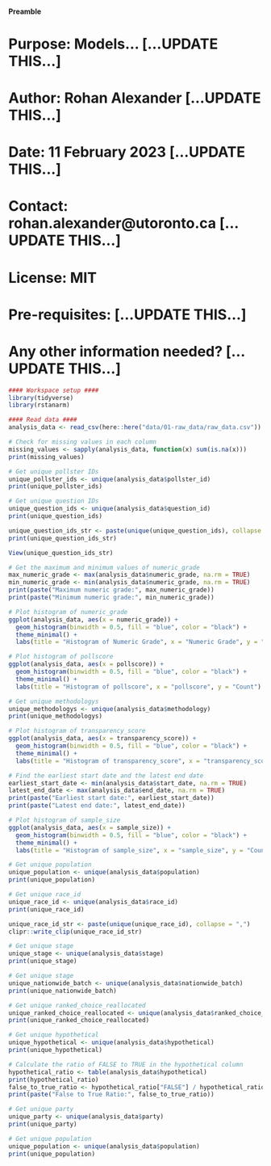 #### Preamble ####
# Purpose: Models... [...UPDATE THIS...]
# Author: Rohan Alexander [...UPDATE THIS...]
# Date: 11 February 2023 [...UPDATE THIS...]
# Contact: rohan.alexander@utoronto.ca [...UPDATE THIS...]
# License: MIT
# Pre-requisites: [...UPDATE THIS...]
# Any other information needed? [...UPDATE THIS...]

```r
#### Workspace setup ####
library(tidyverse)
library(rstanarm)

#### Read data ####
analysis_data <- read_csv(here::here("data/01-raw_data/raw_data.csv"))
```

```r
# Check for missing values in each column
missing_values <- sapply(analysis_data, function(x) sum(is.na(x)))
print(missing_values)
```

```r
# Get unique pollster IDs
unique_pollster_ids <- unique(analysis_data$pollster_id)
print(unique_pollster_ids)
```
```r
# Get unique question IDs
unique_question_ids <- unique(analysis_data$question_id)
print(unique_question_ids)
```
```r
unique_question_ids_str <- paste(unique(unique_question_ids), collapse = ",")
print(unique_question_ids_str)
```

```r
View(unique_question_ids_str)
```



```r
# Get the maximum and minimum values of numeric_grade
max_numeric_grade <- max(analysis_data$numeric_grade, na.rm = TRUE)
min_numeric_grade <- min(analysis_data$numeric_grade, na.rm = TRUE)
print(paste("Maximum numeric grade:", max_numeric_grade))
print(paste("Minimum numeric grade:", min_numeric_grade))
```

```r
# Plot histogram of numeric_grade
ggplot(analysis_data, aes(x = numeric_grade)) +
  geom_histogram(binwidth = 0.5, fill = "blue", color = "black") +
  theme_minimal() +
  labs(title = "Histogram of Numeric Grade", x = "Numeric Grade", y = "Count")
```
```r
# Plot histogram of pollscore
ggplot(analysis_data, aes(x = pollscore)) +
  geom_histogram(binwidth = 0.5, fill = "blue", color = "black") +
  theme_minimal() +
  labs(title = "Histogram of pollscore", x = "pollscore", y = "Count")
```
```r
# Get unique methodologys
unique_methodologys <- unique(analysis_data$methodology)
print(unique_methodologys)
```
```r
# Plot histogram of transparency_score
ggplot(analysis_data, aes(x = transparency_score)) +
  geom_histogram(binwidth = 0.5, fill = "blue", color = "black") +
  theme_minimal() +
  labs(title = "Histogram of transparency_score", x = "transparency_score", y = "Count")
```
```r
# Find the earliest start date and the latest end date
earliest_start_date <- min(analysis_data$start_date, na.rm = TRUE)
latest_end_date <- max(analysis_data$end_date, na.rm = TRUE)
print(paste("Earliest start date:", earliest_start_date))
print(paste("Latest end date:", latest_end_date))
```

```r
# Plot histogram of sample_size
ggplot(analysis_data, aes(x = sample_size)) +
  geom_histogram(binwidth = 0.5, fill = "blue", color = "black") +
  theme_minimal() +
  labs(title = "Histogram of sample_size", x = "sample_size", y = "Count")
```
```r
# Get unique population
unique_population <- unique(analysis_data$population)
print(unique_population)
```
```r
# Get unique race_id
unique_race_id <- unique(analysis_data$race_id)
print(unique_race_id)
```

```r
unique_race_id_str <- paste(unique(unique_race_id), collapse = ",")
clipr::write_clip(unique_race_id_str)
```

```r
# Get unique stage
unique_stage <- unique(analysis_data$stage)
print(unique_stage)
```

```r
# Get unique stage
unique_nationwide_batch <- unique(analysis_data$nationwide_batch)
print(unique_nationwide_batch)
```

```r
# Get unique ranked_choice_reallocated
unique_ranked_choice_reallocated <- unique(analysis_data$ranked_choice_reallocated)
print(unique_ranked_choice_reallocated)
```

```r
# Get unique hypothetical
unique_hypothetical <- unique(analysis_data$hypothetical)
print(unique_hypothetical)
```
```r
# Calculate the ratio of FALSE to TRUE in the hypothetical column
hypothetical_ratio <- table(analysis_data$hypothetical)
print(hypothetical_ratio)
false_to_true_ratio <- hypothetical_ratio["FALSE"] / hypothetical_ratio["TRUE"]
print(paste("False to True Ratio:", false_to_true_ratio))
```

```r
# Get unique party
unique_party <- unique(analysis_data$party)
print(unique_party)
```




```r
# Get unique population
unique_population <- unique(analysis_data$population)
print(unique_population)
```














